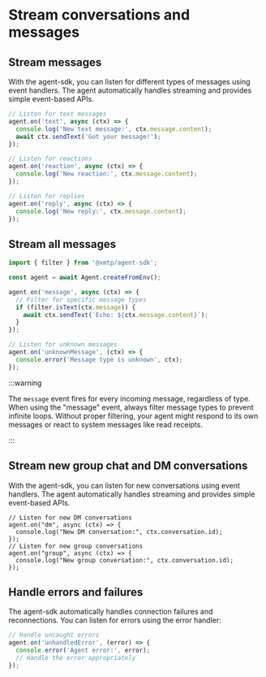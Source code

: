 # Stream conversations and messages

## Stream messages

With the agent-sdk, you can listen for different types of messages using event handlers. The agent automatically handles streaming and provides simple event-based APIs.

```js [Node]
// Listen for text messages
agent.on('text', async (ctx) => {
  console.log('New text message:', ctx.message.content);
  await ctx.sendText('Got your message!');
});

// Listen for reactions
agent.on('reaction', async (ctx) => {
  console.log('New reaction:', ctx.message.content);
});

// Listen for replies
agent.on('reply', async (ctx) => {
  console.log('New reply:', ctx.message.content);
});
```

## Stream all messages

```js [Node]
import { filter } from '@xmtp/agent-sdk';

const agent = await Agent.createFromEnv();

agent.on('message', async (ctx) => {
  // Filter for specific message types
  if (filter.isText(ctx.message)) {
    await ctx.sendText(`Echo: ${ctx.message.content}`);
  }
});

// Listen for unknown messages
agent.on('unknownMessage', (ctx) => {
  console.error('Message type is unknown', ctx);
});
```

:::warning

The `message` event fires for every incoming message, regardless of type. When using the "message" event, always filter message types to prevent infinite loops. Without proper filtering, your agent might respond to its own messages or react to system messages like read receipts.

:::

## Stream new group chat and DM conversations

With the agent-sdk, you can listen for new conversations using event handlers. The agent automatically handles streaming and provides simple event-based APIs.

```tsx
// Listen for new DM conversations
agent.on("dm", async (ctx) => {
  console.log("New DM conversation:", ctx.conversation.id);
});
// Listen for new group conversations
agent.on("group", async (ctx) => {
  console.log("New group conversation:", ctx.conversation.id);
});
``` 

## Handle errors and failures

The agent-sdk automatically handles connection failures and reconnections. You can listen for errors using the error handler:

```js [Node]
// Handle uncaught errors
agent.on('unhandledError', (error) => {
  console.error('Agent error:', error);
  // Handle the error appropriately
});
```
